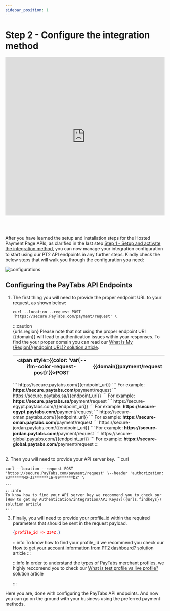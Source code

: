 ```yaml
---
sidebar_position: 1
---
```




# Step 2 - Configure the integration method

<!-- src/Reuesables/APIsIntro.mdx -->


<APIsIntro title="" content="" />

<iframe width="100%" height="500" src="https://www.youtube.com/embed/S7plRZoLmp4" title="INTEGRATIONS: Steps [1,2] - Hosted Payment Page APIs | Setup and configure the integration method" frameborder="0" allow="accelerometer; autoplay; clipboard-write; encrypted-media; gyroscope; picture-in-picture; web-share" referrerpolicy="strict-origin-when-cross-origin" allowfullscreen></iframe>
<!-- Hosted Intro -->

<br /> <br />

After you have learned the setup and installation steps for the Hosted Payment Page APIs, as clarified in the last step [Step 1 - Setup and activate the integration method](../), you can now manage your integration configuration to start using our PT2 API endpoints in any further steps. Kindly check the below steps that will walk you through the configuration you need:

![configurations](@site/src/images/configurations.png)

## Configuring the PayTabs API Endpoints

1. The first thing you will need to provide the proper endpoint URL to your request, as shown below:

    ```curl
    curl --location --request POST 'https://secure.PayTabs.com/payment/request' \
    ```
    :::caution
    <br/>
    {urls.region}
    Please note that not using the proper endpoint URI \{\{domain\}\} will lead to authentication issues within your responses. To find the your proper domain you can read our [What Is My (Region)/(endpoint URL)? solution article]({urls.region}).

    | **<span style={{color: 'var(--ifm-color-request-post)'}}>POST</span>** | \{\{domain\}\}payment/request |
    |----------|-------------------------------|
    <Tabs>
    <TabItem value="UAE" label="UAE" default>
        ```
        https://secure.paytabs.com/{{endpoint_uri}}
        ```
        For example: <b>https:<nolink/>//secure.paytabs.com/</b>payment/request
    </TabItem>
    <TabItem value="KSA" label="KSA">
        ```
        https://secure.paytabs.sa/{{endpoint_uri}}
        ```
        For example: <b>https<nolink/>://secure.paytabs.sa/</b>payment/request
    </TabItem>
        <TabItem value="Egypt" label="Egypt" >
        ```
        https://secure-egypt.paytabs.com/{{endpoint_uri}}
        ```
        For example: <b>https<nolink/>://secure-egypt.paytabs.com/</b>payment/request
    </TabItem>
    <TabItem value="Oman" label="Oman" >
        ```
        https://secure-oman.paytabs.com/{{endpoint_uri}}
        ```
        For example: <b>https<nolink/>://secure-oman.paytabs.com/</b>payment/request
    </TabItem>
    <TabItem value="Jordan" label="Jordan" >
        ```
        https://secure-jordan.paytabs.com/{{endpoint_uri}}
        ```
        For example: <b>https<nolink/>://secure-jordan.paytabs.com/</b>payment/request
    </TabItem>
    <TabItem value="Global" label="Global" >
    ```
    https://secure-global.paytabs.com/{{endpoint_uri}}
    ```
    For example: <b>https<nolink/>://secure-global.paytabs.com/</b>payment/request
    </TabItem>
    </Tabs>
    :::

<br/>
2. Then you will need to provide your API server key.
    ```curl
    
    curl --location --request POST 'https://secure.PayTabs.com/payment/request' \--header 'authorization: SJ******MD-J2******L6-99******DZ' \

    ```   
    :::info
    To know how to find your API server key we recommend you to check our [How to get my Authentication/integration/API Keys?]({urls.findkeys}) solution article
    ::: 

3.  Finally, you will need to provide your profile_id within the required parameters that should be sent in the request payload.
    ```json
    {profile_id => 2342,}
    ```  
    :::info
    To know how to find your profile_id we recommend you check our [How to get your account information from PT2 dashboard?]({urls.findmid}) solution article 
    ::: 

    :::info
    In order to understand the types of PayTabs merchant profiles, we highly reccomend you to check our  [What is test profile vs live profile?]({urls.testvslive}) solution article


    ::: 


Here you are, done with configuring the PayTabs API endpoints. And now you can go on the ground with your business using the preferred payment methods.    